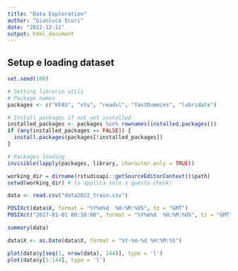 ```yaml
---
title: "Data Exploration"
author: "Gianluca Scuri"
date: "2022-12-11"
output: html_document
---
```


## Setup e loading dataset

```r
set.seed(100)

# Setting librerie utili
# Package names
packages <- c("KFAS", "xts", "readxl", "fastDummies", "lubridate") 

# Install packages if not yet installed
installed_packages <- packages %in% rownames(installed.packages())
if (any(installed_packages == FALSE)) {
  install.packages(packages[!installed_packages])
}

# Packages loading
invisible(lapply(packages, library, character.only = TRUE))
```

```r
working_dir = dirname(rstudioapi::getSourceEditorContext()$path)
setwd(working_dir) # lo applica solo a questo chunk!

data <- read.csv("data2022_train.csv")
```

```r
POSIXct(data$X, format = "%Y%m%d  %H:%M:%OS", tz = "GMT")
POSIXct("2017-01-01 00:10:00", format = "%Y%m%d  %H:%M:%OS", tz = "GMT")
```

```r
summary(data)
```

```r

data$X <- as.Date(data$X, format = "%Y-%m-%d %H:%M:%S")

plot(data$y[seq(1, nrow(data), 144)], type = 'l')
plot(data$y[1:144], type = 'l')
```
